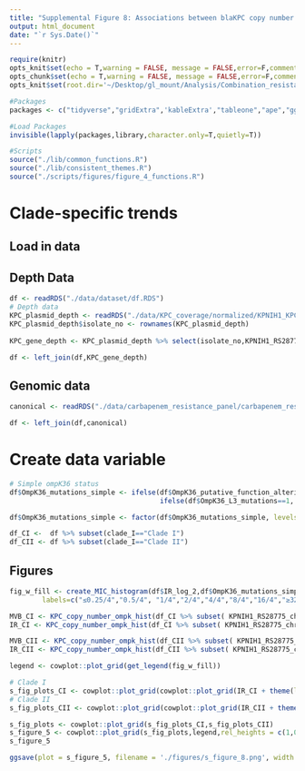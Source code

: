 ```yaml
---
title: "Supplemental Figure 8: Associations between blaKPC copy number and minimum-inhibitory concentration stratified by clade"
output: html_document
date: "`r Sys.Date()`"
---
```


```r
require(knitr)
opts_knit$set(echo = T,warning = FALSE, message = FALSE,error=F,comment=NA)
opts_chunk$set(echo = T,warning = FALSE, message = FALSE,error=F,comment=NA)
opts_knit$set(root.dir='~/Desktop/gl_mount/Analysis/Combination_resistance/pre-intro-blbli-resistance-ms/')
```

```r
#Packages
packages <- c("tidyverse","gridExtra",'kableExtra',"tableone","ape","ggtree","ggnewscale",'cowplot')

#Load Packages
invisible(lapply(packages,library,character.only=T,quietly=T))

#Scripts  
source("./lib/common_functions.R")   
source("./lib/consistent_themes.R")
source("./scripts/figures/figure_4_functions.R")
```

# Clade-specific trends

## Load in data
## Depth Data
```r
df <- readRDS("./data/dataset/df.RDS")
# Depth data
KPC_plasmid_depth <- readRDS("./data/KPC_coverage/normalized/KPNIH1_KPC_plasmid_depth_by_feature_median_chromosome_normalized.RDS")
KPC_plasmid_depth$isolate_no <- rownames(KPC_plasmid_depth)
                                         
KPC_gene_depth <- KPC_plasmid_depth %>% select(isolate_no,KPNIH1_RS28775_chr_median_norm)

df <- left_join(df,KPC_gene_depth)
```
## Genomic data
```r
canonical <- readRDS("./data/carbapenem_resistance_panel/carbapenem_resistance_panel_matrix.RDS")

df <- left_join(df,canonical)
``` 

# Create data variable
```r
# Simple ompK36 status
df$OmpK36_mutations_simple <- ifelse(df$OmpK36_putative_function_altering==1 | df$OmpK36_truncation_kleborate==1 ,"Putative function-altering variant (PFAV)",
                                     ifelse(df$OmpK36_L3_mutations==1, "Loop 3 insertion","No loop 3 insertion or PFAV"))

df$OmpK36_mutations_simple <- factor(df$OmpK36_mutations_simple, levels=rev(c("No loop 3 insertion or PFAV","Loop 3 insertion","Putative function-altering variant (PFAV)")))
```

```r
df_CI <-  df %>% subset(clade_I=="Clade I")
df_CII <- df %>% subset(clade_I=="Clade II")
```


## Figures
```r
fig_w_fill <- create_MIC_histogram(df$IR_log_2,df$OmpK36_mutations_simple,"Imipenem-relebactam")+ scale_x_continuous(breaks=c(-2,-1,0,1,2,3,4,5),
        labels=c("≤0.25/4","0.5/4", "1/4","2/4","4/4","8/4","16/4","≥32/4"))  + labs(fill="ompK36 Status")  + theme_bw_me + ylim(NA,250) + figure_4_format + ompK36_scale  
```
 

```r
MVB_CI <- KPC_copy_number_ompk_hist(df_CI %>% subset( KPNIH1_RS28775_chr_median_norm!=0),y="MVB_log_2",x="KPNIH1_RS28775_chr_median_norm",color = "OmpK36_mutations_simple",title = "",colors = ompK36_colors) + ylab("Log-2 MVB MIC") + xlab("Log-2 KPC copy number") + ylim(-2.25,6) + xlim(-2.75,5) + figure_4_format + ompK36_color_scale
IR_CI <- KPC_copy_number_ompk_hist(df_CI %>% subset( KPNIH1_RS28775_chr_median_norm!=0),y="IR_log_2",x="KPNIH1_RS28775_chr_median_norm",color = "OmpK36_mutations_simple",title = "",colors = ompK36_colors) + ylab("Log-2 IR MIC") + xlab("Log-2 KPC copy number") + ylim(-2.25,6)+ xlim(-2.75,5) + figure_4_format + ompK36_color_scale

MVB_CII <- KPC_copy_number_ompk_hist(df_CII %>% subset( KPNIH1_RS28775_chr_median_norm!=0),y="MVB_log_2",x="KPNIH1_RS28775_chr_median_norm",color = "OmpK36_mutations_simple",title = "",colors = ompK36_colors) + ylab("Log-2 MVB MIC") + xlab("Log-2 KPC copy number") + ylim(-2.25,6)+ xlim(-2.75,5) + figure_4_format + ompK36_color_scale
IR_CII <- KPC_copy_number_ompk_hist(df_CII %>% subset( KPNIH1_RS28775_chr_median_norm!=0),y="IR_log_2",x="KPNIH1_RS28775_chr_median_norm",color = "OmpK36_mutations_simple",title = "",colors = ompK36_colors) + ylab("Log-2 IR MIC") + xlab("Log-2 KPC copy number") + ylim(-2.25,6)+ xlim(-2.75,5) + figure_4_format + ompK36_color_scale
```

```r
legend <- cowplot::plot_grid(get_legend(fig_w_fill))

# Clade I 
s_fig_plots_CI <- cowplot::plot_grid(cowplot::plot_grid(IR_CI + theme(legend.position = "none"),MVB_CI + theme(legend.position = "none") ,nrow=2,labels = c("A","C"),label_size=18) + draw_label("Clade I", fontface = 'bold', size=18,x = 0.5, hjust = 0.5,y = 0.975)) 
# Clade II 
s_fig_plots_CII <- cowplot::plot_grid(cowplot::plot_grid(IR_CII + theme(legend.position = "none"),MVB_CII + theme(legend.position = "none") ,nrow=2,labels = c("B","D"),label_size=18)  + draw_label("Clade II", fontface = 'bold', size=18,x = 0.5, hjust = 0.5,y = 0.975)) 

s_fig_plots <- cowplot::plot_grid(s_fig_plots_CI,s_fig_plots_CII)
s_figure_5 <- cowplot::plot_grid(s_fig_plots,legend,rel_heights = c(1,0.075),rel_widths=c(1,0.75),ncol=1)
s_figure_5
```
 
```r
ggsave(plot = s_figure_5, filename = './figures/s_figure_8.png', width =7.5, height = 7.5,limitsize=FALSE,bg='white')
```
 